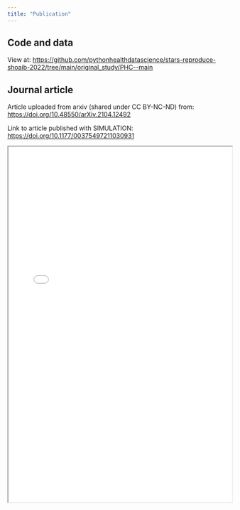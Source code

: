 ```yaml
---
title: "Publication"
---
```


## Code and data

View at: <https://github.com/pythonhealthdatascience/stars-reproduce-shoaib-2022/tree/main/original_study/PHC--main>

## Journal article

Article uploaded from arxiv (shared under CC BY-NC-ND) from: <https://doi.org/10.48550/arXiv.2104.12492>

Link to article published with SIMULATION: <https://doi.org/10.1177/00375497211030931>

<iframe width="100%" height="800" src="../original_study/arxiv_paper.pdf"></iframe>